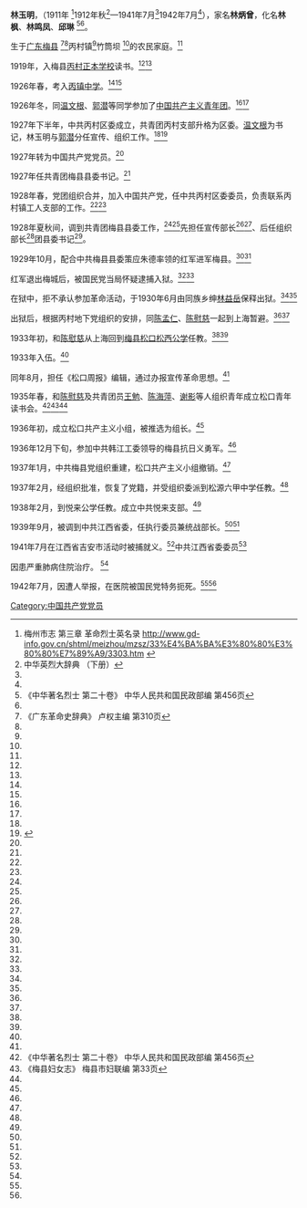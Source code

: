 {{noteTA
|1=zh-hant:松口;zh-hans:松口;
}}
{{prose|time=2014-07-02T16:00:04+00:00}}
'''林玉明'''，（1911年 <ref name=mzrz>梅州市志 第三章 革命烈士英名录 http://www.gd-info.gov.cn/shtml/meizhou/mzsz/33%E4%BA%BA%E3%80%80%E3%80%80%E7%89%A9/3303.htm {{Wayback|url=http://www.gd-info.gov.cn/shtml/meizhou/mzsz/33%E4%BA%BA%E3%80%80%E3%80%80%E7%89%A9/3303.htm |date=20140714225956 }}</ref>1912年秋<ref name=zhyl>中华英烈大辞典 （下册）</ref>—1941年7月<ref name=mzrz />1942年7月<ref name=zhyl />），家名'''林炳曾'''，化名'''林枫'''、'''林鸣凤'''、'''邱琳''' <ref name=ls> 《中华著名烈士 第二十卷》 中华人民共和国民政部编 第456页</ref><ref name=zhyl />。

生于[[广东|广东]][[梅县|梅县]] <ref name=gd>《广东革命史辞典》 卢权主编 第310页</ref><ref name=zhyl />丙村镇<ref name=mzrz />竹筒坝 <ref name=gd/>的农民家庭。<ref name=zhyl />

1919年，入梅县[[丙村正本学校|丙村正本学校]]读书。<ref name=gd/><ref name=zhyl />

1926年春，考入[[丙镇中学|丙镇中学]]。<ref name=gd/><ref name=zhyl />

1926年冬，同[[温文根|温文根]]、[[郭潜|郭潜]]等同学参加了[[中国共产主义青年团|中国共产主义青年团]]。<ref name=gd/><ref name=zhyl />

1927年下半年，中共丙村区委成立，共青团丙村支部升格为区委。[[温文根|温文根]]为书记，林玉明与[[郭潜|郭潜]]分任宣传、组织工作。<ref name=ls /><ref>{{Cite web |url=http://www.mzdj.cn/index.php?m=content&c=index&a=show&catid=44&id=3090 |title=存档副本 |access-date=2013-04-13 |archive-url=https://web.archive.org/web/20150210123225/http://www.mzdj.cn/index.php?m=content&c=index&a=show&catid=44&id=3090 |archive-date=2015-02-10 |dead-url=yes }}</ref>

1927年转为中国共产党党员。<ref name=gd />

1927年任共青团梅县县委书记。<ref name=gd />

1928年春，党团组织合并，加入中国共产党，任中共丙村区委委员，负责联系丙村镇工人支部的工作。<ref name=ls /><ref name=zhyl />

1928年夏秋间，调到共青团梅县县委工作，<ref name=ls /><ref name=zhyl />先担任宣传部长<ref name=ls /><ref name=zhyl />、后任组织部长<ref name=zhyl />团县委书记<ref name=ls />。

1929年10月，配合中共梅县县委策应朱德率领的红军进军梅县。<ref name=ls /><ref name=zhyl />

红军退出梅城后，被国民党当局怀疑逮捕入狱。<ref name=ls /><ref name=zhyl />

在狱中，拒不承认参加革命活动，于1930年6月由同族乡绅[[林益岳|林益岳]]保释出狱。<ref name=ls /><ref name=zhyl />

出狱后，根据丙村地下党组织的安排，同[[陈孟仁|陈孟仁]]、[[陈慰慈|陈慰慈]]一起到上海暂避。<ref name=ls /><ref name=zhyl />

1933年初，和[[陈慰慈|陈慰慈]]从上海回到[[梅县松口松西公学|梅县松口松西公学]]任教。<ref name=ls /><ref name=zhyl />

1933年入伍。<ref name=mzrz />

同年8月，担任《松口周报》编辑，通过办报宣传革命思想。<ref name=zhyl />

1935年春，和[[陈慰慈|陈慰慈]]及共青团员[[王勉|王勉]]、[[陈海萍|陈海萍]]、[[谢影|谢影]]等人组织青年成立松口青年读书会。<ref name=ls2> 《中华著名烈士 第二十卷》 中华人民共和国民政部编 第456页</ref><ref>《梅县妇女志》 梅县市妇联编  第33页</ref><ref name=zhyl />

1936年初，成立松口共产主义小组，被推选为组长。<ref name=zhyl />

1936年12月下旬，参加中共韩江工委领导的梅县抗日义勇军。<ref name=zhyl />

1937年1月，中共梅县党组织重建，松口共产主义小组撤销。<ref name=zhyl />

1937年2月，经组织批准，恢复了党籍，并受组织委派到松源六甲中学任教。<ref name=zhyl />

1938年2月，到悦来公学任教。成立中共悦来支部。<ref name=zhyl />

1939年9月，被调到中共江西省委，任执行委员兼统战部长。<ref name=gd /><ref name=zhyl />

1941年7月在江西省吉安市活动时被捕就义。<ref name=mzrz />中共江西省委委员<ref name=mzrz />

因患严重肺病住院治疗。 <ref name=zhyl />

1942年7月，因遭人举报，在医院被国民党特务扼死。<ref name=zhyl /><ref name=gd />

<references/>

[[Category:中国共产党党员|Category:中国共产党党员]]